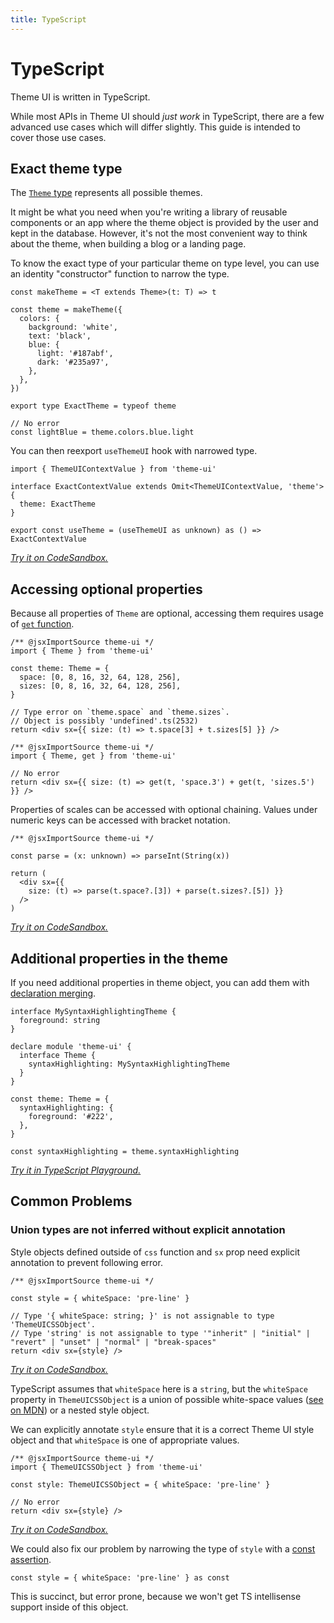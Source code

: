 ```yaml
---
title: TypeScript
---
```


# TypeScript

Theme UI is written in TypeScript.

While most APIs in Theme UI should _just work_ in TypeScript,
there are a few advanced use cases which will differ slightly.
This guide is intended to cover those use cases.

## Exact theme type

The [`Theme` type](/theme-spec) represents all possible themes.

It might be what you need when you're writing a library of reusable components
or an app where the theme object is provided by the user and kept in the database.
However, it's not the most convenient way to think about the theme,
when building a blog or a landing page.

To know the exact type of your particular theme on type level,
you can use an identity "constructor" function to narrow the type.

```tsx
const makeTheme = <T extends Theme>(t: T) => t

const theme = makeTheme({
  colors: {
    background: 'white',
    text: 'black',
    blue: {
      light: '#187abf',
      dark: '#235a97',
    },
  },
})

export type ExactTheme = typeof theme

// No error
const lightBlue = theme.colors.blue.light
```

You can then reexport `useThemeUI` hook with narrowed type.

```tsx
import { ThemeUIContextValue } from 'theme-ui'

interface ExactContextValue extends Omit<ThemeUIContextValue, 'theme'> {
  theme: ExactTheme
}

export const useTheme = (useThemeUI as unknown) as () => ExactContextValue
```

_[Try it on CodeSandbox.](https://codesandbox.io/s/theme-ui-typescript-tips-yh8u1?file=/src/exact-theme-type.ts)_

## Accessing optional properties

Because all properties of `Theme` are optional,
accessing them requires usage of [`get` function](/api#get).

```tsx
/** @jsxImportSource theme-ui */
import { Theme } from 'theme-ui'

const theme: Theme = {
  space: [0, 8, 16, 32, 64, 128, 256],
  sizes: [0, 8, 16, 32, 64, 128, 256],
}

// Type error on `theme.space` and `theme.sizes`.
// Object is possibly 'undefined'.ts(2532)
return <div sx={{ size: (t) => t.space[3] + t.sizes[5] }} />
```

```tsx
/** @jsxImportSource theme-ui */
import { Theme, get } from 'theme-ui'

// No error
return <div sx={{ size: (t) => get(t, 'space.3') + get(t, 'sizes.5') }} />
```

Properties of scales can be accessed with optional chaining.
Values under numeric keys can be accessed with bracket notation.

```tsx
/** @jsxImportSource theme-ui */

const parse = (x: unknown) => parseInt(String(x))

return (
  <div sx={{
    size: (t) => parse(t.space?.[3]) + parse(t.sizes?.[5]) }}
  />
)
```

_[Try it on CodeSandbox.](https://codesandbox.io/s/theme-ui-typescript-tips-yh8u1?file=/src/App.tsx)_

## Additional properties in the theme

If you need additional properties in theme object,
you can add them with [declaration merging](https://www.typescriptlang.org/docs/handbook/declaration-merging.html#merging-interfaces).

```tsx
interface MySyntaxHighlightingTheme {
  foreground: string
}

declare module 'theme-ui' {
  interface Theme {
    syntaxHighlighting: MySyntaxHighlightingTheme
  }
}

const theme: Theme = {
  syntaxHighlighting: {
    foreground: '#222',
  },
}

const syntaxHighlighting = theme.syntaxHighlighting
```

_[Try it in TypeScript Playground.](https://www.typescriptlang.org/v2/en/play?#code/JYWwDg9gTgLgBAbzgFQBYFMTrgXzgMyghDgHIYMsBaAV2FIG4AoJ4AOxnSnwEMBjbAFkAngGVhHHgA8AEsADmqADYLUMdvLSZsCJnALR08ojTYATAFxwAzjCgbmOFmfR8lPKNhAQzNJdnJKdFp6RD04dk5ufmwtLDD9fWsJGGk5RRVFdTZ5KxFxSVlVTLUNOPRwpycmPgg2WzgKbStyuABeBJsUtOLVbNzO-XxDYwhTSzIAYgAmWdIAGkqmHGYauobkwvTlPo12xqCAOk3UoozdnLX6+C4iKH2mrGPhGDYe86yNJiA)_

## Common Problems

### Union types are not inferred without explicit annotation

Style objects defined outside of `css` function and `sx` prop need explicit
annotation to prevent following error.

```tsx
/** @jsxImportSource theme-ui */

const style = { whiteSpace: 'pre-line' }

// Type '{ whiteSpace: string; }' is not assignable to type 'ThemeUICSSObject'.
// Type 'string' is not assignable to type '"inherit" | "initial" | "revert" | "unset" | "normal" | "break-spaces"
return <div sx={style} />
```

_[Try it on CodeSandbox.](https://codesandbox.io/s/theme-ui-inferrence-too-wide-vkrf5?file=/src/index.tsx&view=editor&previewwindow=tests)_

TypeScript assumes that `whiteSpace` here is a `string`, but the `whiteSpace`
property in `ThemeUICSSObject` is a union of possible white-space values
([see on MDN](https://developer.mozilla.org/en-US/docs/Web/CSS/white-space#Values))
or a nested style object.

We can explicitly annotate `style` ensure that it is a correct Theme UI style
object and that `whiteSpace` is one of appropriate values.

```tsx
/** @jsxImportSource theme-ui */
import { ThemeUICSSObject } from 'theme-ui'

const style: ThemeUICSSObject = { whiteSpace: 'pre-line' }

// No error
return <div sx={style} />
```

_[Try it on CodeSandbox.](https://codesandbox.io/s/theme-ui-inferrence-too-wide-vkrf5?file=/src/index.tsx&view=editor&previewwindow=tests)_

We could also fix our problem by narrowing the type of `style` with a
[const assertion](https://www.typescriptlang.org/docs/handbook/release-notes/typescript-3-4.html#const-assertions).

```tsx
const style = { whiteSpace: 'pre-line' } as const
```

This is succinct, but error prone, because we won't get TS intellisense support inside of this object.
